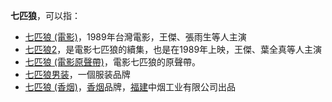 '''七匹狼'''，可以指：
* [[七匹狼_(電影)|七匹狼 (電影)]]，1989年台灣電影，王傑、張雨生等人主演
* [[七匹狼2|七匹狼2]]，是電影七匹狼的續集，也是在1989年上映，王傑、葉全真等人主演
* [[七匹狼_(電影原聲帶)|七匹狼 (電影原聲帶)]]，電影七匹狼的原聲帶。
* [[七匹狼男装|七匹狼男装]]，一個服装品牌
* [[七匹狼_(香烟)|七匹狼 (香烟)]]，[[香烟|香烟]]品牌，[[福建|福建]]中烟工业有限公司出品
{{disambig|Q|Cat=三字消歧义}}